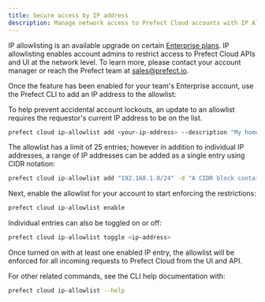 ```yaml
---
title: Secure access by IP address
description: Manage network access to Prefect Cloud accounts with IP Allowlists.
---
```


IP allowlisting is an available upgrade on certain [Enterprise plans](https://www.prefect.io/pricing). 
IP allowlisting enables account admins to restrict access to Prefect Cloud APIs and UI at the network level. 
To learn more, please contact your account manager or reach the Prefect team at sales@prefect.io.

Once the feature has been enabled for your team's Enterprise account, use the Prefect CLI to add an IP address to the allowlist:

<Note>To help prevent accidental account lockouts, an update to an allowlist requires the requestor's current IP address to be on the list.</Note>

```bash
prefect cloud ip-allowlist add <your-ip-address> --description "My home IP address"
```

The allowlist has a limit of 25 entries; 
however in addition to individual IP addresses, a range of IP addresses can be added as a single entry using CIDR notation:

```bash
prefect cloud ip-allowlist add "192.168.1.0/24" -d "A CIDR block containing 256 IP addresses from 192.168.1.0 to 192.168.1.255"
```

Next, enable the allowlist for your account to start enforcing the restrictions:

```bash
prefect cloud ip-allowlist enable
```

Individual entries can also be toggled on or off:
    
```bash
prefect cloud ip-allowlist toggle <ip-address>
```

Once turned on with at least one enabled IP entry, the allowlist will be enforced for all incoming requests to Prefect Cloud from the UI and API.

For other related commands, see the CLI help documentation with:
    
```bash
prefect cloud ip-allowlist --help
```
